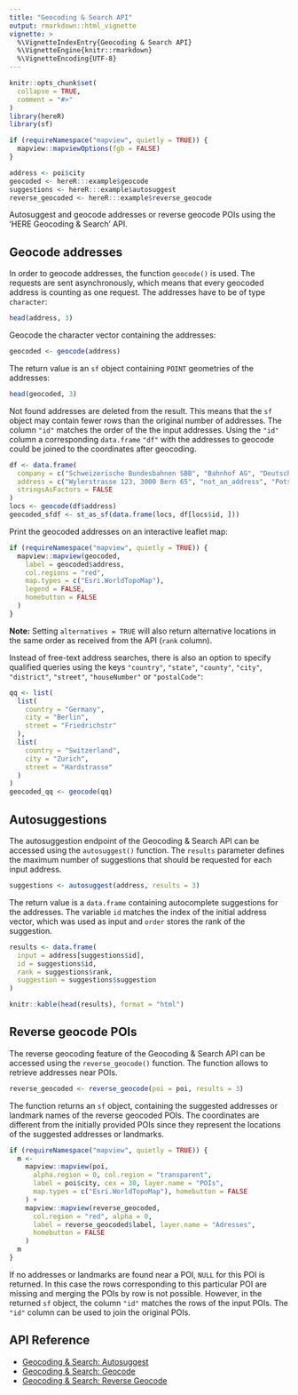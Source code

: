 ---
title: "Geocoding & Search API"
output: rmarkdown::html_vignette
vignette: >
  %\VignetteIndexEntry{Geocoding & Search API}
  %\VignetteEngine{knitr::rmarkdown}
  %\VignetteEncoding{UTF-8}
---

```{r, include = FALSE}
knitr::opts_chunk$set(
  collapse = TRUE,
  comment = "#>"
)
library(hereR)
library(sf)

if (requireNamespace("mapview", quietly = TRUE)) {
  mapview::mapviewOptions(fgb = FALSE)
}

address <- poi$city
geocoded <- hereR:::example$geocode
suggestions <- hereR:::example$autosuggest
reverse_geocoded <- hereR:::example$reverse_geocode
```

Autosuggest and geocode addresses or reverse geocode POIs using the 'HERE Geocoding & Search' API.

## Geocode addresses

In order to geocode addresses, the function `geocode()` is used. The requests are sent asynchronously, which means that every geocoded address is counting as one request. The addresses have to be of type `character`:

```{r print_addresses, eval=TRUE, echo=TRUE, out.width='100%'}
head(address, 3)
```

Geocode the character vector containing the addresses:

```{r geocode, eval=FALSE}
geocoded <- geocode(address)
```

The return value is an `sf` object containing `POINT` geometries of the addresses:

```{r head_geocoded, eval=TRUE, echo=TRUE, out.width='100%'}
head(geocoded, 3)
```

Not found addresses are deleted from the result. This means that the `sf` object may contain fewer rows than the original number of addresses. The column `"id"` matches the order of the the input addresses. Using the `"id"` column a corresponding `data.frame` `"df"` with the addresses to geocode could be joined to the coordinates after geocoding.

```{r join_geocoded, eval=FALSE, echo=TRUE, out.width='100%'}
df <- data.frame(
  company = c("Schweizerische Bundesbahnen SBB", "Bahnhof AG", "Deutsche Bahn AG"),
  address = c("Wylerstrasse 123, 3000 Bern 65", "not_an_address", "Potsdamer Platz 2, 10785 Berlin"),
  stringsAsFactors = FALSE
)
locs <- geocode(df$address)
geocoded_sfdf <- st_as_sf(data.frame(locs, df[locs$id, ]))
```

Print the geocoded addresses on an interactive leaflet map:

```{r map_geocoded, eval=FALSE, out.width='100%'}
if (requireNamespace("mapview", quietly = TRUE)) {
  mapview::mapview(geocoded,
    label = geocoded$address,
    col.regions = "red",
    map.types = c("Esri.WorldTopoMap"),
    legend = FALSE,
    homebutton = FALSE
  )
}
```

**Note:** Setting `alternatives = TRUE` will also return alternative locations in the same order as received from the API (`rank` column).

Instead of free-text address searches, there is also an option to specify qualified
queries using the keys `"country"`, `"state"`, `"county"`, `"city"`, `"district"`, `"street"`,
`"houseNumber"` or `"postalCode"`:

```{r qq_geocoded, eval=FALSE, out.width='100%'}
qq <- list(
  list(
    country = "Germany",
    city = "Berlin",
    street = "Friedrichstr"
  ),
  list(
    country = "Switzerland",
    city = "Zurich",
    street = "Hardstrasse"
  )
)
geocoded_qq <- geocode(qq)
```

## Autosuggestions

The autosuggestion endpoint of the Geocoding & Search API can be accessed using the `autosuggest()` function. The `results` parameter defines the maximum number of suggestions that should be requested for each input address.

```{r autocomplete, eval=FALSE}
suggestions <- autosuggest(address, results = 3)
```

The return value is a `data.frame` containing autocomplete suggestions for the addresses. The variable `id` matches the index of the initial address vector, which was used as input and `order` stores the rank of the suggestion.

```{r results_autocomplete, eval=TRUE, echo=TRUE, out.width='100%'}
results <- data.frame(
  input = address[suggestions$id],
  id = suggestions$id,
  rank = suggestions$rank,
  suggestion = suggestions$suggestion
)
```

```{r table_results, eval=TRUE, echo=FALSE, out.width='100%', fig.align='center', screenshot.force=FALSE}
knitr::kable(head(results), format = "html")
```

## Reverse geocode POIs

The reverse geocoding feature of the Geocoding & Search API can be accessed using the `reverse_geocode()` function. The function allows to retrieve addresses near POIs. 

```{r reverse_geocode, eval=FALSE, echo=TRUE, out.width='100%'}
reverse_geocoded <- reverse_geocode(poi = poi, results = 3)
```

The function returns an `sf` object, containing the suggested addresses or landmark names of the reverse geocoded POIs. The coordinates are different from the initially provided POIs since they represent the locations of the suggested addresses or landmarks.

```{r map_reverse_geocode, eval=FALSE, echo=TRUE, out.width='100%'}
if (requireNamespace("mapview", quietly = TRUE)) {
  m <-
    mapview::mapview(poi,
      alpha.region = 0, col.region = "transparent",
      label = poi$city, cex = 30, layer.name = "POIs",
      map.types = c("Esri.WorldTopoMap"), homebutton = FALSE
    ) +
    mapview::mapview(reverse_geocoded,
      col.region = "red", alpha = 0,
      label = reverse_geocoded$label, layer.name = "Adresses",
      homebutton = FALSE
    )
  m
}
```

If no addresses or landmarks are found near a POI, `NULL` for this POI is returned. In this case the rows corresponding to this particular POI are missing and merging the POIs by row is not possible. However, in the returned `sf` object, the column `"id"` matches the rows of the input POIs. The `"id"` column can be used to join the original POIs.

## API Reference

* [Geocoding & Search: Autosuggest](https://developer.here.com/documentation/geocoding-search-api/dev_guide/topics/endpoint-autosuggest-brief.html)
* [Geocoding & Search: Geocode](https://developer.here.com/documentation/geocoding-search-api/dev_guide/topics/endpoint-geocode-brief.html)
* [Geocoding & Search: Reverse Geocode](https://developer.here.com/documentation/geocoding-search-api/dev_guide/topics/endpoint-reverse-geocode-brief.html)
